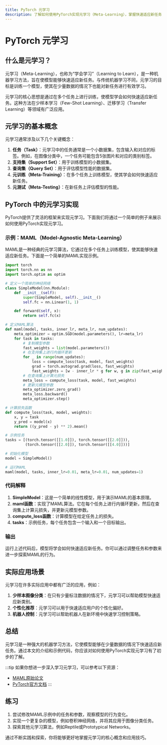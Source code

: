```yaml
---
title: PyTorch 元学习
description: 了解如何使用PyTorch实现元学习（Meta-Learning），掌握快速适应新任务的能力。本文将从基础概念讲起，逐步深入，并提供代码示例和实际应用场景。
---
```


# PyTorch 元学习

## 什么是元学习？

元学习（Meta-Learning），也称为“学会学习”（Learning to Learn），是一种机器学习方法，旨在使模型能够快速适应新任务。与传统机器学习不同，元学习的目标是训练一个模型，使其在少量数据的情况下也能对新任务进行有效学习。

元学习的核心思想是通过在多个任务上进行训练，使模型学会如何快速适应新任务。这种方法在少样本学习（Few-Shot Learning）、迁移学习（Transfer Learning）等领域有广泛应用。

## 元学习的基本概念

元学习通常涉及以下几个关键概念：

1. **任务（Task）**：元学习中的任务通常是一个小数据集，包含输入和对应的标签。例如，在图像分类中，一个任务可能包含5张图片和对应的类别标签。
2. **支持集（Support Set）**：用于训练模型的小数据集。
3. **查询集（Query Set）**：用于评估模型性能的数据集。
4. **元训练（Meta-Training）**：在多个任务上训练模型，使其学会如何快速适应新任务。
5. **元测试（Meta-Testing）**：在新任务上评估模型的性能。

## PyTorch 中的元学习实现

PyTorch提供了灵活的框架来实现元学习。下面我们将通过一个简单的例子来展示如何使用PyTorch实现元学习。

### 示例：MAML（Model-Agnostic Meta-Learning）

MAML是一种经典的元学习算法，它通过在多个任务上训练模型，使其能够快速适应新任务。下面是一个简单的MAML实现示例。

```python
import torch
import torch.nn as nn
import torch.optim as optim

# 定义一个简单的神经网络
class SimpleModel(nn.Module):
    def __init__(self):
        super(SimpleModel, self).__init__()
        self.fc = nn.Linear(1, 1)

    def forward(self, x):
        return self.fc(x)

# 定义MAML算法
def maml(model, tasks, inner_lr, meta_lr, num_updates):
    meta_optimizer = optim.SGD(model.parameters(), lr=meta_lr)
    for task in tasks:
        # 复制模型参数
        fast_weights = list(model.parameters())
        # 在支持集上进行内循环更新
        for _ in range(num_updates):
            loss = compute_loss(task, model, fast_weights)
            grad = torch.autograd.grad(loss, fast_weights)
            fast_weights = [w - inner_lr * g for w, g in zip(fast_weights, grad)]
        # 在查询集上计算元损失
        meta_loss = compute_loss(task, model, fast_weights)
        # 更新元模型参数
        meta_optimizer.zero_grad()
        meta_loss.backward()
        meta_optimizer.step()

# 计算损失函数
def compute_loss(task, model, weights):
    x, y = task
    y_pred = model(x)
    return ((y_pred - y) ** 2).mean()

# 示例任务
tasks = [(torch.tensor([[1.0]]), torch.tensor([[2.0]])),
         (torch.tensor([[2.0]]), torch.tensor([[4.0]]))]

# 初始化模型
model = SimpleModel()

# 运行MAML
maml(model, tasks, inner_lr=0.01, meta_lr=0.01, num_updates=1)
```

### 代码解释

1. **SimpleModel**：这是一个简单的线性模型，用于演示MAML的基本原理。
2. **maml函数**：实现了MAML算法。它在每个任务上进行内循环更新，然后在查询集上计算元损失，并更新元模型参数。
3. **compute_loss函数**：计算模型在给定任务上的损失。
4. **tasks**：示例任务，每个任务包含一个输入和一个目标输出。

### 输出

运行上述代码后，模型将学会如何快速适应新任务。你可以通过调整任务和参数来进一步探索MAML的行为。

## 实际应用场景

元学习在许多实际应用中都有广泛的应用，例如：

1. **少样本图像分类**：在只有少量标注数据的情况下，元学习可以帮助模型快速适应新类别。
2. **个性化推荐**：元学习可以用于快速适应用户的个性化偏好。
3. **机器人控制**：元学习可以帮助机器人在新环境中快速学习控制策略。

## 总结

元学习是一种强大的机器学习方法，它使模型能够在少量数据的情况下快速适应新任务。通过本文的介绍和示例代码，你应该对如何使用PyTorch实现元学习有了初步的了解。

:::tip
如果你想进一步深入学习元学习，可以参考以下资源：
- [MAML原始论文](https://arxiv.org/abs/1703.03400)
- [PyTorch官方文档](https://pytorch.org/docs/stable/index.html)
:::

## 练习

1. 尝试修改MAML示例中的任务和参数，观察模型的行为变化。
2. 实现一个更复杂的模型，例如卷积神经网络，并将其应用于图像分类任务。
3. 探索其他元学习算法，例如Reptile或Prototypical Networks。

通过不断实践和探索，你将能够更好地掌握元学习的核心概念和应用技巧。